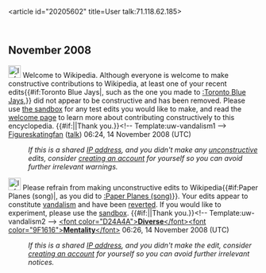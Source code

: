 <article id="20205602" title=User talk:71.118.62.185>
	<talkpage id="20205602" title="User talk:71.118.62.185">


== November 2008 ==
[[Image:Information.svg|25px]]  Welcome to Wikipedia. Although everyone is welcome to make constructive contributions to Wikipedia, at least one of your recent edits{{#if:Toronto Blue Jays|, such as the one you made to [[:Toronto Blue Jays]],}} did not appear to be constructive and has been removed. Please use [[Wikipedia:Sandbox|the sandbox]] for any test edits you would like to make, and read the [[Wikipedia:Welcoming committee/Welcome to Wikipedia|welcome page]] to learn more about contributing constructively to this encyclopedia. {{#if:|{{{2}}}|Thank you.}}&lt;!-- Template:uw-vandalism1 --&gt; [[User:Figureskatingfan|Figureskatingfan]] ([[User talk:Figureskatingfan|talk]]) 06:24, 14 November 2008 (UTC)
:''If this is a shared [[IP address]], and you didn't make any [[Wikipedia:vandalism|unconstructive]] edits, consider [[Wikipedia:Why create an account?|creating an account]] for yourself so you can avoid further irrelevant warnings.''

[[Image:Information.svg|25px]] Please refrain from making unconstructive edits to Wikipedia{{#if:Paper Planes (song)|, as you did to [[:Paper Planes (song)]]}}. Your edits appear to constitute [[Wikipedia:Vandalism|vandalism]] and have been [[Help:Reverting|reverted]]. If you would like to experiment, please use the [[Wikipedia:Sandbox|sandbox]]. {{#if:|{{{2}}}|Thank you.}}&lt;!-- Template:uw-vandalism2 --&gt; [[User:DiverseMentality|&lt;font color=&quot;D24A4A&quot;&gt;'''Diverse'''&lt;/font&gt;]][[User talk:DiverseMentality|&lt;font color=&quot;9F1616&quot;&gt;'''Mentality'''&lt;/font&gt;]] 06:26, 14 November 2008 (UTC)
:''If this is a shared [[IP address]], and you didn't make the edit, consider [[Wikipedia:Why create an account?|creating an account]] for yourself so you can avoid further irrelevant notices.''
	</talkpage>
</article>